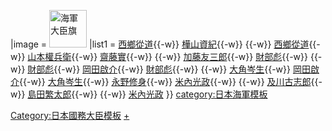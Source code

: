 {{Navbox
|name  = 日本海軍大臣
|title = {{Flagicon|JPN}}[[海軍大臣 (日本)|海軍大臣]]{{#if:{{{1|}}}|（{{{1|}}}）|}}
|image = [[File:Secretary of the Navy Japan.gif|60px|海軍大臣旗]]
|list1  = [[西鄉從道]]{{-w}} [[樺山資紀]]{{-w}} {{tsl|ja|仁禮景範||仁禮景範}}{{-w}} [[西鄉從道]]{{-w}} [[山本權兵衛]]{{-w}} [[齋藤實]]{{-w}} {{tsl|ja|八代六郎||八代六郎}}{{-w}} [[加藤友三郎]]{{-w}} [[財部彪]]{{-w}} {{tsl|ja|村上格一||村上格一}}{{-w}} [[財部彪]]{{-w}} [[岡田啟介]]{{-w}} [[財部彪]]{{-w}} {{tsl|ja|安保清種||安保清種}}{{-w}} [[大角岑生]]{{-w}} [[岡田啟介]]{{-w}} [[大角岑生]]{{-w}} [[永野修身]]{{-w}} [[米內光政]]{{-w}} {{tsl|ja|吉田善吾||吉田善吾}}{{-w}} [[及川古志郎]]{{-w}} [[嶋田繁太郎|島田繁太郎]]{{-w}} {{tsl|ja|野村直邦||野村直邦}}{{-w}} [[米內光政]]
}}<noinclude>
[[Category:日本國務大臣模板]]
[[Category:日本海軍大臣|+]]
[[category:日本海軍模板]]
</noinclude>